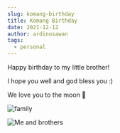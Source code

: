 ```yaml
---
slug: komang-birthday
title: Komang Birthday
date: 2021-12-12
author: ardinusawan
tags:
  - personal
---
```

Happy birthday to my little brother!

I hope you well and god bless you :)

We love you to the moon 🐥

![family](/images/476e38ba-0e03-4d6c-838a-48d21fd4e528.jpeg "family")



![Me and brothers](/images/9b24ab0d-5fcd-40a8-ae4b-c1a661da35fe.jpeg "Me and brothers")